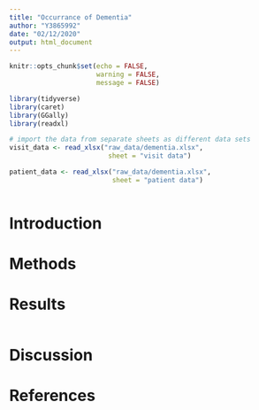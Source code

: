 ```yaml
---
title: "Occurrance of Dementia"
author: "Y3865992"
date: "02/12/2020"
output: html_document
---
```


```r
knitr::opts_chunk$set(echo = FALSE,
                      warning = FALSE,
                      message = FALSE)
```

```r
library(tidyverse)
library(caret)
library(GGally)
library(readxl)
```

```r
# import the data from separate sheets as different data sets
visit_data <- read_xlsx("raw_data/dementia.xlsx",
                         sheet = "visit data")

patient_data <- read_xlsx("raw_data/dementia.xlsx",
                          sheet = "patient data")
```

```r

```

# Introduction

# Methods

# Results

```r

```
# Discussion

# References